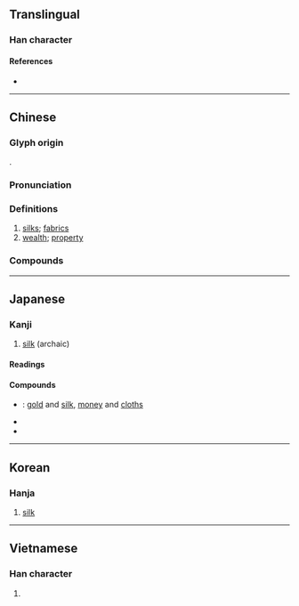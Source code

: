 {{character info}}
==Translingual==

===Han character===
{{Han char|rn=50|rad=巾|as=05|sn=8|four=26227|canj=HALB|ids=⿱白巾}}

====References====
* {{Han ref|kx=0330.070|dkj=08855|dj=0635.260|hdz=10734.060|uh=5E1B|ud=24091|bh=A9AD|bd=43437}}

----

==Chinese==
{{zh-forms}}

===Glyph origin===
{{Han etym}}
{{Han compound|白|巾|c1=p|c2=s|ls=psc|t2=cloth}}.

===Pronunciation===
{{zh-pron
|m=bó
|c=baak6
|mn=qz,tw,xm:pe̍h/zz:pe̍eh/qz:pia̍k/tw,xm,zz:pe̍k
|mn_note=pe̍h/pe̍eh - vernacular; pia̍k/pe̍k - literary
|mn-t=bêh8
|mc=y
|oc=y
|ma=
|cat=n
}}

===Definitions===
{{zh-hanzi}}

# [[silk]]s; [[fabric]]s
# [[wealth]]; [[property]]

===Compounds===
{{zh-der|功垂竹帛|名垂竹帛|垂名竹帛|子女玉帛|布帛|布帛菽粟|帛丸|帛書|帛畫|幣帛|披帛|束帛|束髮封帛|毫帛|犧牲玉帛|玉帛|玉帛笙歌|竹帛|簡帛書|粟帛|絹帛|縑帛|衣不重帛|衣帛食肉|衲帛|裂帛|財帛|賜帛|金帛|錢帛|隔帛兒|雁帛|香帛|帛琉}}

----

==Japanese==

===Kanji===
{{ja-kanji|grade=|rs=巾05}}

# [[silk]] (archaic)

====Readings====
{{ja-readings
|goon=びゃく
|kanon=はく
|kun=きぬ-
}}

====Compounds====
{{der-top|Compounds}}
* {{ja-r|金帛|きんぱく}}: [[gold]] and [[silk]], [[money]] and [[cloths]]
* {{ja-r|竹帛|ちくはく}}
* {{ja-r|幣帛|へいはく}}
{{der-bottom}}

----

==Korean==

===Hanja===
{{ko-hanja|비단|백}}

# [[silk]]

----

==Vietnamese==

===Han character===
{{vi-hantu|[[bạch]]|rs=巾05}}

# {{rfdef|vi|sort=巾05}}